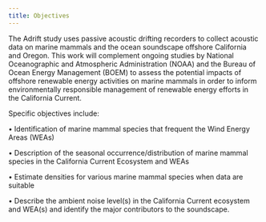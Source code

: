 ```yaml
---
title: Objectives 
---
```

The Adrift study uses passive acoustic drifting recorders to collect acoustic data on marine mammals and the ocean soundscape offshore California and Oregon. This work will complement ongoing studies by National Oceanographic and Atmospheric Administration (NOAA) and the Bureau of Ocean Energy Management (BOEM) to assess the potential impacts of offshore renewable energy activities on marine mammals in order to inform environmentally responsible management of renewable energy efforts in the California Current.

Specific objectives include:

•	Identification of marine mammal species that frequent the Wind Energy Areas (WEAs)

•	Description of the seasonal occurrence/distribution of marine mammal species in the California Current Ecosystem and WEAs

•	Estimate densities for various marine mammal species when data are suitable

•	Describe the ambient noise level(s) in the California Current ecosystem and WEA(s) and identify the major contributors to the soundscape.
